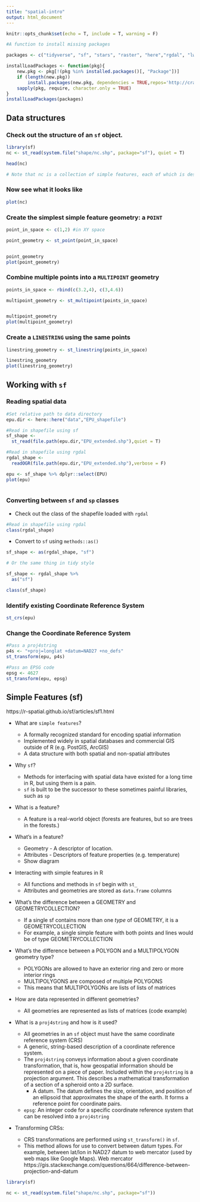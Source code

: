 ```yaml
---
title: "spatial-intro"
output: html_document
---
```


```r
knitr::opts_chunk$set(echo = T, include = T, warning = F)

#A function to install missing packages

packages <- c("tidyverse", "sf", "stars", "raster", "here","rgdal", "lwgeom")

installLoadPackages <- function(pkg){
    new.pkg <- pkg[!(pkg %in% installed.packages()[, "Package"])]
    if (length(new.pkg)) 
        install.packages(new.pkg, dependencies = TRUE,repos='http://cran.us.r-project.org')
    sapply(pkg, require, character.only = TRUE)
}
installLoadPackages(packages)

```

## Data structures

### Check out the structure of an `sf` object. 
```r
library(sf)
nc <- st_read(system.file("shape/nc.shp", package="sf"), quiet = T)

head(nc)

# Note that nc is a collection of simple features, each of which is described by a row

```

### Now see what it looks like
```r
plot(nc)
```

### Create the simplest simple feature geometry: a `POINT`
```r
point_in_space <- c(1,2) #in XY space

point_geometry <- st_point(point_in_space)


point_geometry
plot(point_geometry)
```

### Combine multiple points into a `MULTIPOINT` geometry
```r
points_in_space <- rbind(c(3.2,4), c(3,4.6))

multipoint_geometry <- st_multipoint(points_in_space)


multipoint_geometry
plot(multipoint_geometry)
```

### Create a `LINESTRING` using the same points
```r
linestring_geometry <- st_linestring(points_in_space)

linestring_geometry
plot(linestring_geometry)
```

## Working with `sf`

### Reading spatial data

```r

#Set relative path to data directory
epu.dir <- here::here("data","EPU_shapefile")

#Read in shapefile using sf
sf_shape <- 
  st_read(file.path(epu.dir,"EPU_extended.shp"),quiet = T)

#Read in shapefile using rgdal
rgdal_shape <-
  readOGR(file.path(epu.dir,"EPU_extended.shp"),verbose = F)

epu <- sf_shape %>% dplyr::select(EPU)
plot(epu)
  
```

### Converting between `sf` and `sp` classes

* Check out the class of the shapefile loaded with `rgdal`
```r
#Read in shapefile using rgdal
class(rgdal_shape)
```

* Convert to `sf` using `methods::as()`
```r

sf_shape <- as(rgdal_shape, "sf")

# Or the same thing in tidy style

sf_shape <- rgdal_shape %>% 
  as("sf")

class(sf_shape)
```


### Identify existing Coordinate Reference System
```r
st_crs(epu)
```


### Change the Coordinate Reference System
```r

#Pass a proj4string
p4s <- "+proj=longlat +datum=NAD27 +no_defs"
st_transform(epu, p4s)

#Pass an EPSG code
epsg <- 4627
st_transform(epu, epsg)
```


## Simple Features (sf)

https://r-spatial.github.io/sf/articles/sf1.html

* What are `simple features`?

  * A formally recognized standard for encoding spatial information 
  * Implemented widely in spatial databases and commercial GIS outside of R (e.g. PostGIS, ArcGIS)
  * A data structure with both spatial and non-spatial attributes
  
* Why `sf`?
  * Methods for interfacing with spatial data have existed for a long time in R, but using them is a pain.
  * `sf` is built to be the successor to these sometimes painful libraries, such as `sp`
  
* What is a feature?
  * A feature is a real-world object (forests are features, but so are trees in the forests.)

* What's in a feature?
  * Geometry - A descriptor of location.
  * Attributes - Descriptors of feature properties (e.g. temperature)
  * Show diagram
  
* Interacting with simple features in R
  * All functions and methods in `sf` begin with `st_`
  * Attributes and geometries are stored as `data.frame` columns
  
* What's the difference between a GEOMETRY and GEOMETRYCOLLECTION?
  * If a single sf contains more than one *type* of GEOMETRY, it is a GEOMETRYCOLLECTION
  * For example, a single simple feature with both points and lines would be of type GEOMETRYCOLLECTION

* What's the difference between a POLYGON and a MULTIPOLYGON geometry type?
  * POLYGONs are allowed to have an exterior ring and zero or more interior rings
  * MULTIPOLYGONS are composed of multiple POLYGONS
  * This means that MULTIPOLYGONs are lists of lists of matrices
  
* How are data represented in different geometries?
  * All geometries are represented as lists of matrices (code example)
  
* What is a `proj4string` and how is it used?
  * All geometries in an `sf` object must have the same coordinate reference system (CRS)
  * A generic, string-based description of a coordinate reference system. 
  * The `proj4string` conveys information about a given coordinate transformation, that is, how geospatial information should be represented on a piece of paper. Included within the `proj4string` is a projection argument. This describes a mathematical transformation of a section of a spheroid onto a 2D surface. 
    * A datum. The datum defines the size, orientation, and position of an ellipsoid that approximates the shape of the earth. It forms a reference point for coordinate pairs.
  * `epsg`: An integer code for a specific coordinate reference system that can be resolved into a `proj4string`

* Transforming CRSs:
  * CRS transformations are performed using `st_transform()` in `sf`.
  * This method allows for use to convert between datum types. For example, between lat/lon in NAD27 datum to web mercator (used by web maps like Google Maps). Web mercator 
https://gis.stackexchange.com/questions/664/difference-between-projection-and-datum


```r
library(sf)

nc <- st_read(system.file("shape/nc.shp", package="sf"))

```

